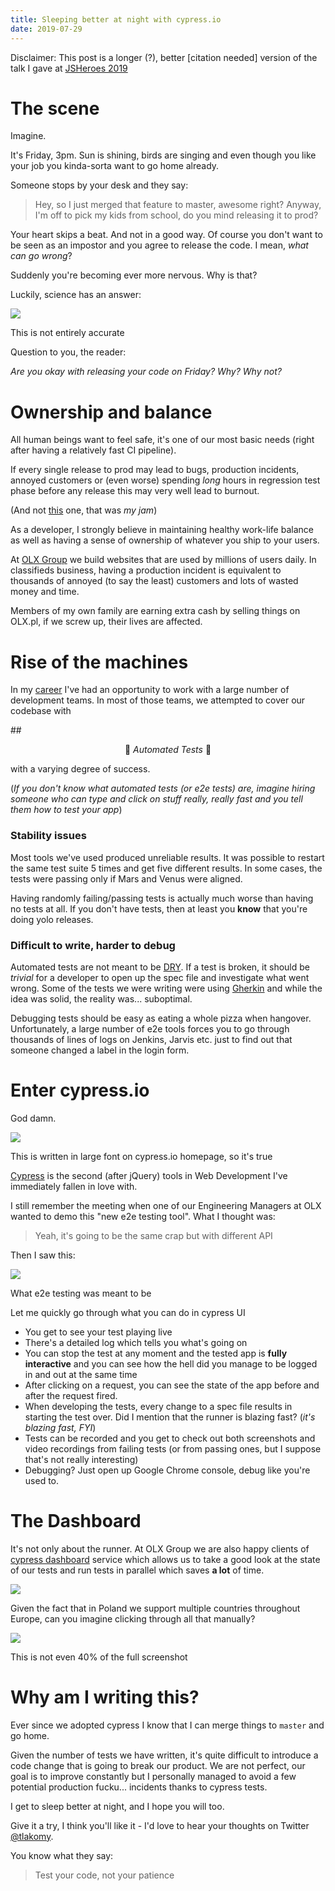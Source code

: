 ```yaml
---
title: Sleeping better at night with cypress.io
date: 2019-07-29
---
```


Disclaimer: This post is a longer (?), better [citation needed] version of the talk I gave at [JSHeroes 2019](https://www.youtube.com/watch?v=S4hcRcJLIGo)

# The scene

Imagine.

It's Friday, 3pm. Sun is shining, birds are singing and even though you like your job you kinda-sorta want to go home already.

Someone stops by your desk and they say:

> Hey, so I just merged that feature to master, awesome right? Anyway, I'm off to pick my kids from school, do you mind releasing it to prod?

Your heart skips a beat. And not in a good way. Of course you don't want to be seen as an impostor and you agree to release the code. I mean, _what can go wrong_?

Suddenly you're becoming ever more nervous. Why is that?

Luckily, science has an answer:

![](https://thepracticaldev.s3.amazonaws.com/i/2d3plj3mzezs4ic9z3u3.png)

<figcaption>This is not entirely accurate</figcaption>

Question to you, the reader:

_Are you okay with releasing your code on Friday?_ _Why?_ _Why not?_

# Ownership and balance

All human beings want to feel safe, it's one of our most basic needs (right after having a relatively fast CI pipeline).

If every single release to prod may lead to bugs, production incidents, annoyed customers or (even worse) spending _long_ hours in regression test phase before any release this may very well lead to burnout.

(And not [this](https://en.wikipedia.org/wiki/Burnout_3:_Takedown) one, that was _my jam_)

As a developer, I strongly believe in maintaining healthy work-life balance as well as having a sense of ownership of whatever you ship to your users.

At [OLX Group](https://www.olxgroup.com/) we build websites that are used by millions of users daily. In classifieds business, having a production incident is equivalent to thousands of annoyed (to say the least) customers and lots of wasted money and time.

Members of my own family are earning extra cash by selling things on OLX.pl, if we screw up, their lives are affected.

# Rise of the machines

In my [career](https://dev.to/tlakomy/7-years-as-a-developer-lessons-learned-29ic) I've had an opportunity to work with a large number of development teams. In most of those teams, we attempted to cover our codebase with

##<center>🤖 _Automated Tests_ 🤖</center>

with a varying degree of success.

(_If you don't know what automated tests (or e2e tests) are, imagine hiring someone who can type and click on stuff really, really fast and you tell them how to test your app_)

### Stability issues

Most tools we've used produced unreliable results. It was possible to restart the same test suite 5 times and get five different results. In some cases, the tests were passing only if Mars and Venus were aligned.

Having randomly failing/passing tests is actually much worse than having no tests at all. If you don't have tests, then at least you **know** that you're doing yolo releases.

### Difficult to write, harder to debug

Automated tests are not meant to be [DRY](https://kentcdodds.com/blog/aha-programming/). If a test is broken, it should be _trivial_ for a developer to open up the spec file and investigate what went wrong. Some of the tests we were writing were using [Gherkin](https://cucumber.io/docs/gherkin/) and while the idea was solid, the reality was... suboptimal.

Debugging tests should be easy as eating a whole pizza when hangover. Unfortunately, a large number of e2e tools forces you to go through thousands of lines of logs on Jenkins, Jarvis etc. just to find out that someone changed a label in the login form.

# Enter cypress.io

God damn.

![](https://thepracticaldev.s3.amazonaws.com/i/0q7jqrvjsdpvb025n0fy.png)

<figcaption>
  This is written in large font on cypress.io homepage, so it's true
</figcaption>

[Cypress](https://www.cypress.io/) is the second (after jQuery) tools in Web Development I've immediately fallen in love with.

I still remember the meeting when one of our Engineering Managers at OLX wanted to demo this "new e2e testing tool". What I thought was:

> Yeah, it's going to be the same crap but with different API

Then I saw this:

![](https://thepracticaldev.s3.amazonaws.com/i/htjck1gii87xp0mt4z71.png)

<figcaption>What e2e testing was meant to be</figcaption>

Let me quickly go through what you can do in cypress UI

- You get to see your test playing live
- There's a detailed log which tells you what's going on
- You can stop the test at any moment and the tested app is **fully interactive** and you can see how the hell did you manage to be logged in and out at the same time
- After clicking on a request, you can see the state of the app before and after the request fired.
- When developing the tests, every change to a spec file results in starting the test over. Did I mention that the runner is blazing fast? (_it's blazing fast, FYI_)
- Tests can be recorded and you get to check out both screenshots and video recordings from failing tests (or from passing ones, but I suppose that's not really interesting)
- Debugging? Just open up Google Chrome console, debug like you're used to.

# The Dashboard

It's not only about the runner. At OLX Group we are also happy clients of [cypress dashboard](https://www.cypress.io/dashboard) service which allows us to take a good look at the state of our tests and run tests in parallel which saves **a lot** of time.

![](https://thepracticaldev.s3.amazonaws.com/i/idbffnmssvik11ks5wqb.png)

Given the fact that in Poland we support multiple countries throughout Europe, can you imagine clicking through all that manually?

![](https://thepracticaldev.s3.amazonaws.com/i/707ty8wxfs68ufhyyb3i.png)

<figcaption>This is not even 40% of the full screenshot</figcaption>

# Why am I writing this?

Ever since we adopted cypress I know that I can merge things to `master` and go home.

Given the number of tests we have written, it's quite difficult to introduce a code change that is going to break our product. We are not perfect, our goal is to improve constantly but I personally managed to avoid a few potential production fucku... incidents thanks to cypress tests.

I get to sleep better at night, and I hope you will too.

Give it a try, I think you'll like it - I'd love to hear your thoughts on Twitter [@tlakomy](https://twitter.com/tlakomy).

You know what they say:

> Test your code, not your patience
